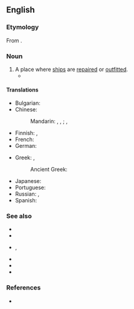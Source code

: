 ==English==

===Etymology===
From {{compound|en|dock|yard}}.

===Noun===
{{en-noun}}

# A place where [[ship]]s are [[repair|repaired]] or [[outfit|outfitted]].
#* {{quote-journal|en|year=1961|month=August|title=New traffic flows in South Wales|journal=Train Illustrated|page=492|text=Until recently activities in the Haven <small>[Milford Haven]</small> were confined virtually to the naval '''dockyard''', now closed, and to coastal shipping and shipments to and from Ireland, both on a small scale.}}

====Translations====
{{trans-top|ship repair place}}
* Bulgarian: {{t|bg|корабострои́телница|f}}
* Chinese:
*: Mandarin: {{t+|cmn|船廠|sc=Hani}}, {{t+|cmn|船厂|tr=chuánchǎng|sc=Hani}}, {{t+|cmn|造船所|tr=zàochuánsuǒ|sc=Hani}}; {{t+|cmn|造船廠|sc=Hani}}, {{t+|cmn|造船厂|tr=zàochuánchǎng|sc=Hani}}
* Finnish: {{t+|fi|telakka}}, {{t|fi|korjaustelakka}}
* French: {{t+|fr|chantier naval|m}}
* German: {{t+|de|Werft|f}}
{{trans-mid}}
* Greek: {{t+|el|ναυπηγείο|n}}, {{t+|el|νεώριο|n}}
*: Ancient Greek: {{t|grc|νεώριον|n}}
* Japanese: {{t|ja|造船所|tr=ぞうせんじょ, zōsensho|sc=Jpan}}
* Portuguese: {{t+|pt|estaleiro|m}}
* Russian: {{t|ru|судоремо́нтный заво́д|m}}, {{t|ru|[[судостроительная]] [[верфь]]|f}}
* Spanish: {{t+|es|astillero|m}}
{{trans-bottom}}

===See also===
{{top2}}
* {{l|en|boatyard}}
* {{l|en|shipyard}}
* {{l|en|harbor}}, {{l|en|harbour}}
{{mid}}
* {{l|en|marina}}
* {{l|en|port}}
* {{l|en|seaport}}
{{bottom}}

===References===
* {{R:Lexico}}